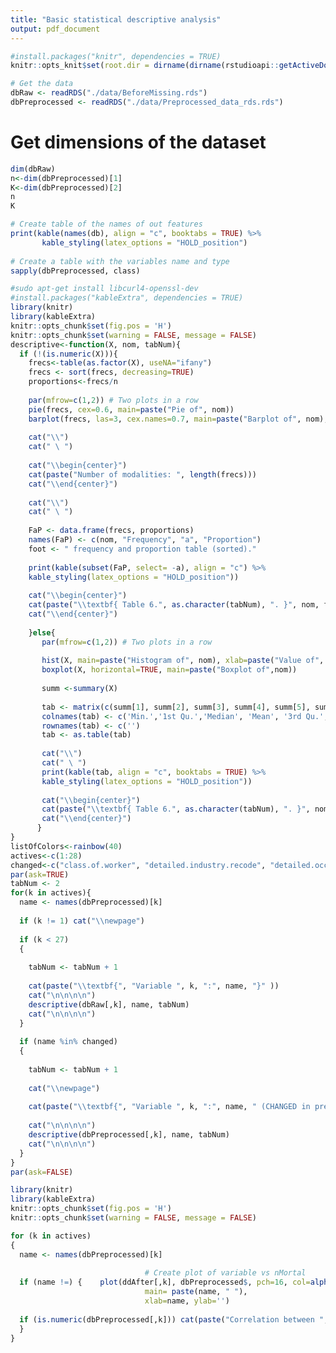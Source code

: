 ```yaml
---
title: "Basic statistical descriptive analysis"
output: pdf_document
---
```


```r
#install.packages("knitr", dependencies = TRUE)
knitr::opts_knit$set(root.dir = dirname(dirname(rstudioapi::getActiveDocumentContext()$path)))
```

```r
# Get the data
dbRaw <- readRDS("./data/BeforeMissing.rds")
dbPreprocessed <- readRDS("./data/Preprocessed_data_rds.rds")
```
# Get dimensions of the dataset
```r
dim(dbRaw)
n<-dim(dbPreprocessed)[1]
K<-dim(dbPreprocessed)[2]
n
K

# Create table of the names of out features
print(kable(names(db), align = "c", booktabs = TRUE) %>%
       kable_styling(latex_options = "HOLD_position")
      
# Create a table with the variables name and type
sapply(dbPreprocessed, class)
```

\newpage
```r
#sudo apt-get install libcurl4-openssl-dev
#install.packages("kableExtra", dependencies = TRUE)
library(knitr)
library(kableExtra)
knitr::opts_chunk$set(fig.pos = 'H')                   
knitr::opts_chunk$set(warning = FALSE, message = FALSE) 
descriptive<-function(X, nom, tabNum){
  if (!(is.numeric(X))){
    frecs<-table(as.factor(X), useNA="ifany")
    frecs <- sort(frecs, decreasing=TRUE)
    proportions<-frecs/n
    
    par(mfrow=c(1,2)) # Two plots in a row
    pie(frecs, cex=0.6, main=paste("Pie of", nom))
    barplot(frecs, las=3, cex.names=0.7, main=paste("Barplot of", nom), col=listOfColors)
    
    cat("\\")
    cat(" \ ")
    
    cat("\\begin{center}")
    cat(paste("Number of modalities: ", length(frecs)))
    cat("\\end{center}")
    
    cat("\\")
    cat(" \ ")
   
    FaP <- data.frame(frecs, proportions)
    names(FaP) <- c(nom, "Frequency", "a", "Proportion")
    foot <- " frequency and proportion table (sorted)."
    
    print(kable(subset(FaP, select= -a), align = "c") %>%
    kable_styling(latex_options = "HOLD_position"))
      
    cat("\\begin{center}")
    cat(paste("\\textbf{ Table 6.", as.character(tabNum), ". }", nom, foot, sep = ""))
    cat("\\end{center}")
     
    }else{
       par(mfrow=c(1,2)) # Two plots in a row
       
       hist(X, main=paste("Histogram of", nom), xlab=paste("Value of", nom))
       boxplot(X, horizontal=TRUE, main=paste("Boxplot of",nom))
       
       summ <-summary(X)
       
       tab <- matrix(c(summ[1], summ[2], summ[3], summ[4], summ[5], summ[6], sd(X, na.rm=TRUE), sd(X, na.rm=TRUE)/mean(X, na.rm=TRUE), sum(is.na(X))), ncol=9, byrow=TRUE)
       colnames(tab) <- c('Min.','1st Qu.','Median', 'Mean', '3rd Qu.', 'Max.', 'sd', 'vc.', 'Missing')
       rownames(tab) <- c('')
       tab <- as.table(tab)
        
       cat("\\")
       cat(" \ ")
       print(kable(tab, align = "c", booktabs = TRUE) %>%
       kable_styling(latex_options = "HOLD_position"))
       
       cat("\\begin{center}")
       cat(paste("\\textbf{ Table 6.", as.character(tabNum), ". }", nom, " extended Summary Statistics.", sep = ""))
       cat("\\end{center}")
      }
}
listOfColors<-rainbow(40)
actives<-c(1:28)
changed<-c("class.of.worker", "detailed.industry.recode", "detailed.occupation.recode", "major.industry.code", "major.occupation.code", "hispanic.origin", "country.of.birth.father", "country.of.birth.mother", "country.of.birth.self", "veterans.benefits")
par(ask=TRUE)
tabNum <- 2
for(k in actives){
  name <- names(dbPreprocessed)[k]
  
  if (k != 1) cat("\\newpage")
  
  if (k < 27)
  {
    
    tabNum <- tabNum + 1
      
    cat(paste("\\textbf{", "Variable ", k, ":", name, "}" ))
    cat("\n\n\n\n")
    descriptive(dbRaw[,k], name, tabNum)
    cat("\n\n\n\n")
  }
  
  if (name %in% changed)
  {
    
    tabNum <- tabNum + 1
    
    cat("\\newpage")
    
    cat(paste("\\textbf{", "Variable ", k, ":", name, " (CHANGED in preprocessing)}" ))
    
    cat("\n\n\n\n")
    descriptive(dbPreprocessed[,k], name, tabNum)
    cat("\n\n\n\n")
  }
}
par(ask=FALSE)
```

\newpage
\section{Bivariate analysis}
```r
library(knitr)
library(kableExtra)
knitr::opts_chunk$set(fig.pos = 'H')                    
knitr::opts_chunk$set(warning = FALSE, message = FALSE) 

for (k in actives)
{
  name <- names(dbPreprocessed)[k]
  
                              # Create plot of variable vs nMortal
  if (name !=) {    plot(ddAfter[,k], dbPreprocessed$, pch=16, col=alpha('blue', 0.6),
                              main= paste(name, " "),
                              xlab=name, ylab='')
  
  if (is.numeric(dbPreprocessed[,k])) cat(paste("Correlation between ", name, " and  ", cor(dbPreprocessed[,k], dbPreprocessed$)))
  }
}
```
